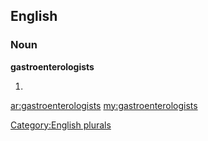 ==English==

===Noun===
'''gastroenterologists'''

# {{plural of|[[gastroenterologist]]}}

[[Category:English plurals]]

[[ar:gastroenterologists]]
[[my:gastroenterologists]]